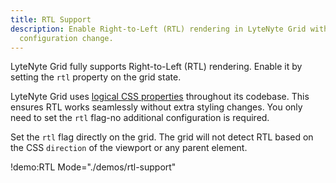 ```yaml
---
title: RTL Support
description: Enable Right-to-Left (RTL) rendering in LyteNyte Grid with a single
  configuration change.
---
```


LyteNyte Grid fully supports Right-to-Left (RTL) rendering.
Enable it by setting the `rtl` property on the grid state.

<Callout>

LyteNyte Grid uses [logical CSS properties](https://developer.mozilla.org/en-US/docs/Web/CSS/CSS_logical_properties_and_values)
throughout its codebase. This ensures RTL works seamlessly without extra styling changes.
You only need to set the `rtl` flag-no additional configuration is required.

</Callout>

Set the `rtl` flag directly on the grid. The grid will not detect RTL
based on the CSS `direction` of the viewport or any parent element.

!demo:RTL Mode="./demos/rtl-support"
